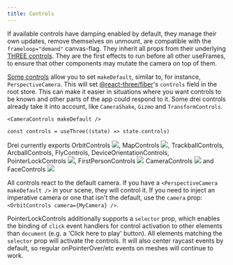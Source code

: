 ```yaml
---
title: Controls
---
```


If available controls have damping enabled by default, they manage their own updates, remove themselves on unmount, are compatible with the `frameloop="demand"` canvas-flag. They inherit all props from their underlying [THREE controls](https://github.com/mrdoob/three.js/tree/master/examples/jsm/controls). They are the first effects to run before all other useFrames, to ensure that other components may mutate the camera on top of them.

[Some controls](https://github.com/search?q=repo%3Apmndrs%2Fdrei+language%3ATSX+path%3A%2F%5Esrc%5C%2Fcore%5C%2F.*Controls%5C.tsx%2F+makeDefault&type=code) allow you to set `makeDefault`, similar to, for instance, `PerspectiveCamera`. This will set [@react-three/fiber](https://docs.pmnd.rs/react-three-fiber/api/hooks#usethree)'s `controls` field in the root store. This can make it easier in situations where you want controls to be known and other parts of the app could respond to it. Some drei controls already take it into account, like `CameraShake`, `Gizmo` and `TransformControls`.

```tsx
<CameraControls makeDefault />
```

```tsx
const controls = useThree((state) => state.controls)
```

Drei currently exports OrbitControls [![](https://img.shields.io/badge/-storybook-%23ff69b4)](https://drei.vercel.app/?path=/story/controls-orbitcontrols--orbit-controls-story), MapControls [![](https://img.shields.io/badge/-storybook-%23ff69b4)](https://drei.vercel.app/?path=/story/controls-mapcontrols--map-controls-st), TrackballControls, ArcballControls, FlyControls, DeviceOrientationControls, PointerLockControls [![](https://img.shields.io/badge/-storybook-%23ff69b4)](https://drei.vercel.app/?path=/story/controls-pointerlockcontrols--pointer-lock-controls-scene-st), FirstPersonControls [![](https://img.shields.io/badge/-storybook-%23ff69b4)](https://drei.vercel.app/?path=/story/controls-firstpersoncontrols--first-person-controls-story) CameraControls [![](https://img.shields.io/badge/-storybook-%23ff69b4)](https://drei.vercel.app/?path=/story/controls-cameracontrols--camera-controls-story) and FaceControls [![](https://img.shields.io/badge/-storybook-%23ff69b4)](https://drei.vercel.app/?path=/story/controls-facecontrols)

All controls react to the default camera. If you have a `<PerspectiveCamera makeDefault />` in your scene, they will control it. If you need to inject an imperative camera or one that isn't the default, use the `camera` prop: `<OrbitControls camera={MyCamera} />`.

PointerLockControls additionally supports a `selector` prop, which enables the binding of `click` event handlers for control activation to other elements than `document` (e.g. a 'Click here to play' button). All elements matching the `selector` prop will activate the controls. It will also center raycast events by default, so regular onPointerOver/etc events on meshes will continue to work.
